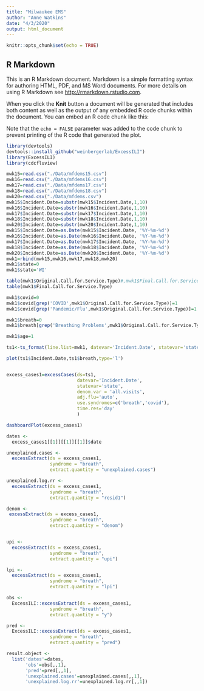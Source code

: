 ```yaml
---
title: "Milwaukee EMS"
author: "Anne Watkins"
date: "4/3/2020"
output: html_document
---
```


```r
knitr::opts_chunk$set(echo = TRUE)
```

## R Markdown

This is an R Markdown document. Markdown is a simple formatting syntax for authoring HTML, PDF, and MS Word documents. For more details on using R Markdown see <http://rmarkdown.rstudio.com>.

When you click the **Knit** button a document will be generated that includes both content as well as the output of any embedded R code chunks within the document. You can embed an R code chunk like this:

Note that the `echo = FALSE` parameter was added to the code chunk to prevent printing of the R code that generated the plot.
```r
library(devtools)
devtools::install_github("weinbergerlab/ExcessILI")
library(ExcessILI)
library(cdcfluview)
```


```r
mwk15=read.csv("./Data/mfdems15.csv")
mwk16=read.csv("./Data/mfdems16.csv")
mwk17=read.csv("./Data/mfdems17.csv")
mwk18=read.csv("./Data/mfdems18.csv")
mwk20=read.csv("./Data/mfdems.csv")
mwk15$Incident.Date=substr(mwk15$Incident.Date,1,10)
mwk16$Incident.Date=substr(mwk16$Incident.Date,1,10)
mwk17$Incident.Date=substr(mwk17$Incident.Date,1,10)
mwk18$Incident.Date=substr(mwk18$Incident.Date,1,10)
mwk20$Incident.Date=substr(mwk20$Incident.Date,1,10)
mwk15$Incident.Date=as.Date(mwk15$Incident.Date, '%Y-%m-%d')
mwk16$Incident.Date=as.Date(mwk16$Incident.Date, '%Y-%m-%d')
mwk17$Incident.Date=as.Date(mwk17$Incident.Date, '%Y-%m-%d')
mwk18$Incident.Date=as.Date(mwk18$Incident.Date, '%Y-%m-%d')
mwk20$Incident.Date=as.Date(mwk20$Incident.Date, '%Y-%m-%d')
mwk1=rbind(mwk15,mwk16,mwk17,mwk18,mwk20)
mwk1$state=0
mwk1$state='WI'
```

```r
table(mwk1$Original.Call.for.Service.Type)#,mwk1$Final.Call.for.Service.Type)
table(mwk1$Final.Call.for.Service.Type)
```


```r
mwk1$covid=0
mwk1$covid[grep('COVID',mwk1$Original.Call.for.Service.Type)]=1
mwk1$covid[grep('Pandemic/Flu',mwk1$Original.Call.for.Service.Type)]=1

mwk1$breath=0
mwk1$breath[grep('Breathing Problems',mwk1$Original.Call.for.Service.Type)]=1

mwk1$age=1

```

```r
ts1<-ts_format(line.list=mwk1, datevar='Incident.Date', statevar='state',agevar='age', syndromes=c('breath','covid'), remove.final = T)

plot(ts1$Incident.Date,ts1$breath,type='l')


excess_cases1=excessCases(ds=ts1,
                          datevar='Incident.Date',
                          statevar='state',
                          denom.var = 'all.visits',
                          adj.flu='auto',
                          use.syndromes=c('breath','covid'),
                          time.res='day'
                          )

dashboardPlot(excess_cases1)
```

```r
dates <-
  excess_cases1[[1]][[1]][[1]]$date

unexplained.cases <-
  excessExtract(ds = excess_cases1,
                syndrome = "breath",
                extract.quantity = "unexplained.cases")

unexplained.log.rr <-
  excessExtract(ds = excess_cases1,
                syndrome = "breath",
                extract.quantity = "resid1")

denom <-
 excessExtract(ds = excess_cases1,
                syndrome = "breath",
                extract.quantity = "denom")


upi <-
  excessExtract(ds = excess_cases1,
                syndrome = "breath",
                extract.quantity = "upi")

lpi <-
  excessExtract(ds = excess_cases1,
                syndrome = "breath",
                extract.quantity = "lpi")

obs <-
  ExcessILI::excessExtract(ds = excess_cases1,
                syndrome = "breath",
                extract.quantity = "y")

pred <-
  ExcessILI::excessExtract(ds = excess_cases1,
                syndrome = "breath",
                extract.quantity = "pred")

result.object <-
  list('dates'=dates,
       'obs'=obs[,,1],
       'pred'=pred[,,1],
       'unexplained.cases'=unexplained.cases[,,1],
       'unexplained.log.rr'=unexplained.log.rr[,,1])
```

